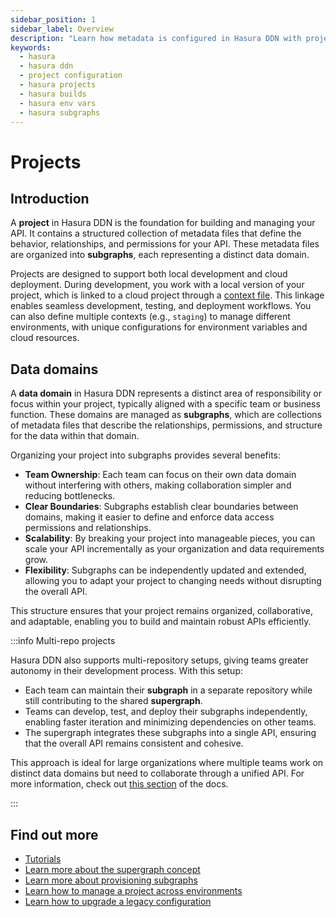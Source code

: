```yaml
---
sidebar_position: 1
sidebar_label: Overview
description: "Learn how metadata is configured in Hasura DDN with projects and subgraphs and how to create builds."
keywords:
  - hasura
  - hasura ddn
  - project configuration
  - hasura projects
  - hasura builds
  - hasura env vars
  - hasura subgraphs
---
```


# Projects

## Introduction

A **project** in Hasura DDN is the foundation for building and managing your API. It contains a structured collection of
metadata files that define the behavior, relationships, and permissions for your API. These metadata files are organized
into **subgraphs**, each representing a distinct data domain.

Projects are designed to support both local development and cloud deployment. During development, you work with a local
version of your project, which is linked to a cloud project through a
[context file](/project-configuration/project-management/manage-contexts.mdx). This linkage enables seamless
development, testing, and deployment workflows. You can also define multiple contexts (e.g., `staging`) to manage
different environments, with unique configurations for environment variables and cloud resources.

## Data domains

A **data domain** in Hasura DDN represents a distinct area of responsibility or focus within your project, typically
aligned with a specific team or business function. These domains are managed as **subgraphs**, which are collections of
metadata files that describe the relationships, permissions, and structure for the data within that domain.

Organizing your project into subgraphs provides several benefits:

- **Team Ownership**: Each team can focus on their own data domain without interfering with others, making collaboration
  simpler and reducing bottlenecks.
- **Clear Boundaries**: Subgraphs establish clear boundaries between domains, making it easier to define and enforce
  data access permissions and relationships.
- **Scalability**: By breaking your project into manageable pieces, you can scale your API incrementally as your
  organization and data requirements grow.
- **Flexibility**: Subgraphs can be independently updated and extended, allowing you to adapt your project to changing
  needs without disrupting the overall API.

This structure ensures that your project remains organized, collaborative, and adaptable, enabling you to build and
maintain robust APIs efficiently.

:::info Multi-repo projects

Hasura DDN also supports multi-repository setups, giving teams greater autonomy in their development process. With this
setup:

- Each team can maintain their **subgraph** in a separate repository while still contributing to the shared
  **supergraph**.
- Teams can develop, test, and deploy their subgraphs independently, enabling faster iteration and minimizing
  dependencies on other teams.
- The supergraph integrates these subgraphs into a single API, ensuring that the overall API remains consistent and
  cohesive.

This approach is ideal for large organizations where multiple teams work on distinct data domains but need to
collaborate through a unified API. For more information, check out
[this section](/project-configuration/subgraphs/index.mdx) of the docs.

:::

## Find out more

- [Tutorials](/project-configuration/tutorials/index.mdx)
- [Learn more about the supergraph concept](/project-configuration/supergraph.mdx)
- [Learn more about provisioning subgraphs](/project-configuration/subgraphs/index.mdx)
- [Learn how to manage a project across environments](/project-configuration/project-management/index.mdx)
- [Learn how to upgrade a legacy configuration](/project-configuration/upgrading-project-config/index.mdx)

